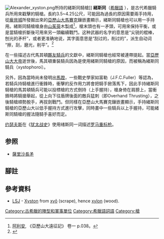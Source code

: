 [[File:Alexander_xyston.png|thumb]]所持的緒斯同騎槍]]
'''緒斯同'''（[[希臘語|希臘語]] {{lang|el|ξυστόν}}），是古代希臘騎兵所用來戳擊的騎槍。長約3.5~4.25公尺，可能因為過長的原因需要兩手持用，從[[龐貝城|龐貝城]]所發掘出來的[[亞歷山大馬賽克|亞歷山大馬賽克]]鑲嵌畫顯示，緒斯同騎槍也可以用一手持用。緒斯同騎槍槍身由[[山茱萸|山茱萸]]木製成<ref> [[阿利安|阿利安]], 《亞歷山大遠征記》 卷一 p.038。</ref>，槍末頭也有一矛頭，可用來保持平衡，或是當騎槍折斷後可用來另一頭繼續戰鬥。这种武器的名字{{lang|grc|ξυστόν}}的意思是“尖锐的棍棒，刨光的矛杆”，或者更准确地说，其字面意思是“刮过的，削过的”，派生自动词{{lang|grc|ξύω}} “擦，刮，磨光，削平”。<ref>{{cite book |author1=罗念生 |author2=水建馥 |title=古希腊语汉语词典 |date=2004 |publisher=商务印书馆 |location=北京 |isbn=9787100028363 |page=582}}</ref>

在一些描述古代馬其頓[[夥友騎兵|夥友騎兵]]的文獻中，緒斯同騎槍也經常被連帶提起。當[[亞歷山大大帝|亞歷山大大帝]]逝世後，馬其頓重裝騎兵因為是使用緒斯同騎槍的原因，而被稱為緒斯同騎兵（xystophoroi）。

另外，因為當時尚未發明出[[馬蹬|馬蹬]]，一些戰史學家如富勒（J.F.C.Fuller）等認為，若騎兵持騎槍進行衝鋒時，衝擊的反作用力將會把騎手掀落馬下，因此手持緒斯同騎槍的馬其頓騎兵可能以投標槍的方式倒持（上手握持），槍身倚在肩膀上，當衝鋒時將騎搶舉起，從上向下往盾牌後面的敵兵猛刺（即Overhand Thrusting），之後騎槍順勢脫手，再拔劍戰鬥。但同樣在亞歷山大馬賽克鑲嵌畫顯示，手持緒斯同騎槍的亞歷山大以低手握持方式進行攻擊，同時畫中一些騎兵以上手握持，可能緒斯同騎槍的握法隨騎手喜好而定。

[[约瑟夫斯|约瑟夫斯]]在《[[犹太战史|犹太战史]]》使用绪斯同一词描述[[罗马重标枪|罗马重标枪]]。

==参照==
*[[薩里沙長矛|薩里沙長矛]]

== 腳註 ==
{{reflist}}

==參考資料==
* [[LSJ|LSJ]] - [http://www.perseus.tufts.edu/cgi-bin/ptext?doc=Perseus%3Atext%3A1999.04.0057%3Aentry%3D%2371864 Xyston] {{Wayback|url=http://www.perseus.tufts.edu/cgi-bin/ptext?doc=Perseus%3Atext%3A1999.04.0057%3Aentry%3D%2371864 |date=20190630211613 }} from [http://www.perseus.tufts.edu/cgi-bin/ptext?doc=Perseus%3Atext%3A1999.04.0057%3Aentry%3D%2371881 xyô] {{Wayback|url=http://www.perseus.tufts.edu/cgi-bin/ptext?doc=Perseus%3Atext%3A1999.04.0057%3Aentry%3D%2371881 |date=20190630211621 }} (scrape), hence [http://www.perseus.tufts.edu/cgi-bin/ptext?doc=Perseus%3Atext%3A1999.04.0058%3Aentry%3D%2322565 xylon] (wood).

{{長柄武器}}
[[Category:古希臘的陣型和軍事單位|Category:古希臘的陣型和軍事單位]]
[[Category:希臘語詞語|Category:希臘語詞語]]
[[Category:槍|Category:槍]]